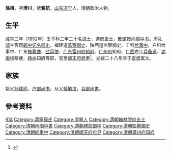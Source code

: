 {{明清人物信息框
| 姓名 = 孫楫
| 原名 =
| 圖片名稱= 
| 圖片大小 = 230px
| 圖片說明 = 
| 最高職務 = 顺天府尹署左副都御史
| 國家 = 大清
| 籍貫 = [[山東省|山東省]][[濟寧州|濟寧州]]
| 族裔 = 漢族
| 旗籍 = 
| 字號 = 字濟川，號駕航
| 諡號 = 
| 出生日期 = [[道光|道光]]七年（1827年）
| 出生地點 = [[山東|山東]][[濟寧州|濟寧州]]
| 逝世日期 = [[光緒|光緒]]廿八年（1902年）
| 逝世地點 = [[京師|京師]]
| 墓葬 =
| 配偶 =
| 親屬 = 
| 出身 = 
*咸豐二年壬子科進士出身
| 經歷 = 
| 著作 = 
}}

'''孫楫'''{{BD|1827年||1902年||catIdx=S}}，字'''濟川'''，號'''駕航'''，[[山东|山东]][[济宁|济宁]]人，清朝政治人物。

== 生平 ==
[[咸丰|咸丰]]二年（1852年）壬子科二甲二十名[[进士|进士]]，选[[庶吉士|庶吉士]]，[[散馆|散馆]]授[[内阁中书|内阁中书]]。历[[礼部|礼部]]主客司[[郎中|郎中]][[记名御史|记名御史]]、福建道[[监察御史|监察御史]]、陕西道监察御史、工科[[给事中|给事中]]、户科给事中、广东[[按察使|按察使]]、[[盐运使|盐运使]]、[[广东|广东]][[雷州府|雷州府]][[知府|知府]]、[[广州府|广州府]]知府、[[广西|广西]]右江[[兵备道|兵备道]]、[[湖南|湖南]]按察使、[[扬州|扬州]]知府等职，官至[[顺天府|顺天府]][[府尹|府尹]]<ref>{{cite news|title=顺天府秋闱填榜|url=http://news.ifeng.com/gundong/detail_2012_12/03/19761428_0.shtml|accessdate=2013-08-27|newspaper=凤凰网|archive-date=2014-05-05|archive-url=https://web.archive.org/web/20140505104726/http://news.ifeng.com/gundong/detail_2012_12/03/19761428_0.shtml|dead-url=no}}</ref>。光緒二十八年卒于[[京师|京师]]寓次。

== 家族 ==
祖父[[孙瑞珍|孙瑞珍]]，[[户部尚书|户部尚书]]。从父[[孫毓汶|孫毓汶]]，[[兵部尚書|兵部尚書]]。

==參考資料==
{{reflist}}

{{咸豐二年壬子恩科殿試金榜}}
{{濟寧孫玉庭家族}}

{{Authority control}}

{{DEFAULTSORT:Sun孫}}
[[Category:孫姓|R瑞]]
[[Category:濟寧孫氏|Category:濟寧孫氏]]
[[Category:濟寧人|Category:濟寧人]]
[[Category:清朝翰林院庶吉士|Category:清朝翰林院庶吉士]]
[[Category:清朝內閣中書|Category:清朝內閣中書]]
[[Category:清朝禮部郎中|Category:清朝禮部郎中]]
[[Category:清朝監察御史|Category:清朝監察御史]]
[[Category:清朝給事中|Category:清朝給事中]]
[[Category:清朝順天府府尹|Category:清朝順天府府尹]]
[[Category:清朝廣州府知府|Category:清朝廣州府知府]]